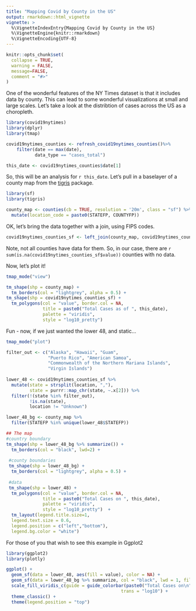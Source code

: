 ```yaml
---
title: "Mapping Covid by County in the US"
output: rmarkdown::html_vignette
vignette: >
  %\VignetteIndexEntry{Mapping Covid by County in the US}
  %\VignetteEngine{knitr::rmarkdown}
  %\VignetteEncoding{UTF-8}
---
```


```r
knitr::opts_chunk$set(
  collapse = TRUE,
  warning = FALSE,
  message=FALSE,
  comment = "#>"
)
```

One of the wonderful features of the NY Times dataset is that it includes data by county. This can lead to some wonderful visualizations at small and large scales. Let's take a look at the distribtion of cases across the US as a choropleth.

```r
library(covid19nytimes)
library(dplyr)
library(tmap)

covid19nytimes_counties <- refresh_covid19nytimes_counties()%>%
    filter(date == max(date),
           data_type == "cases_total")

this_date <- covid19nytimes_counties$date[1]
```

So, this will be an analysis for `r this_date`. Let's pull in a baselayer of a county map from the [tigris](https://github.com/walkerke/tigris) package.

```r
library(sf)
library(tigris)

county_map <- counties(cb = TRUE, resolution = '20m', class = "sf") %>%
  mutate(location_code = paste0(STATEFP, COUNTYFP))
```

OK, let's bring the data together with a join, using FIPS codes.

```r
covid19nytimes_counties_sf <- left_join(county_map, covid19nytimes_counties)
```

Note, not all counties have data for them. So, in our case, there are `r sum(is.na(covid19nytimes_counties_sf$value))` counties with no data.

Now, let's plot it!

```r
tmap_mode("view")

tm_shape(shp = county_map) +
  tm_borders(col = "lightgrey", alpha = 0.5) +
tm_shape(shp = covid19nytimes_counties_sf) +
  tm_polygons(col = "value", border.col = NA,
              title = paste0("Total Cases as of ", this_date),
              palette = "viridis",
              style = "log10_pretty") 
```

Fun - now, if we just wanted the lower 48, and static...

```r
tmap_mode("plot")

filter_out <- c("Alaska", "Hawaii", "Guam", 
                "Puerto Rico", "American Samoa",
                "Commonwealth of the Northern Mariana Islands",
                "Virgin Islands")
 
lower_48 <- covid19nytimes_counties_sf %>%
  mutate(state = strsplit(location, ","),
         state = purrr::map_chr(state, ~.x[2])) %>%
  filter(!(state %in% filter_out),
         !is.na(state),
         location != "Unknown")

lower_48_bg <- county_map %>% 
  filter(STATEFP %in% unique(lower_48$STATEFP))

## The map
#country boundary
tm_shape(shp = lower_48_bg %>% summarize()) +
  tm_borders(col = "black", lwd=2) +
  
 #county boundaries
 tm_shape(shp = lower_48_bg) +
  tm_borders(col = "lightgrey", alpha = 0.5) +
  
 #data
 tm_shape(shp = lower_48) +
  tm_polygons(col = "value", border.col = NA,
              title = paste0("Total Cases on ", this_date),
              palette = "viridis",
              style = "log10_pretty")  +
  tm_layout(legend.title.size=1,
  legend.text.size = 0.6,
  legend.position = c("left","bottom"),
  legend.bg.color = "white")

```

For those of you that wish to see this example in Ggplot2

```r
library(ggplot2)
library(plotly)

ggplot() +
  geom_sf(data = lower_48, aes(fill = value), color = NA) +
  geom_sf(data = lower_48_bg %>% summarize, col = "black", lwd = 1, fill = NA) +
  scale_fill_viridis_c(guide = guide_colorbar(paste0("Total Cases on\n", this_date)),
                                            trans = "log10") +
  theme_classic() +
  theme(legend.position = "top") 
```
